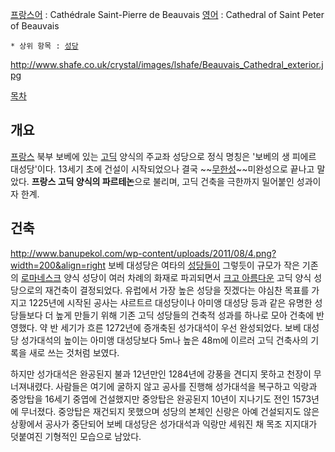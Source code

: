 [[프랑스어]] : Cathédrale Saint-Pierre de Beauvais
[[영어]] : Cathedral of Saint Peter of Beauvais 

 * 상위 항목 : [[성당]]

http://www.shafe.co.uk/crystal/images/lshafe/Beauvais_Cathedral_exterior.jpg

[[목차]]
== 개요 ==
[[프랑스]] 북부 보베에 있는 [[고딕]] 양식의 주교좌 성당으로 정식 명칭은 '보베의 생 피에르 대성당'이다. 13세기 초에 건설이 시작되었으나 결국 ~~[[무한성]]~~미완성으로 끝나고 말았다. '''프랑스 고딕 양식의 파르테논'''으로 불리며, 고딕 건축을 극한까지 밀어붙인 성과이자 한계.

== 건축 ==
http://www.banupekol.com/wp-content/uploads/2011/08/4.png?width=200&align=right 보베 대성당은 여타의 [[성당]]들이 그렇듯이 규모가 작은 기존의 [[로마네스크]] 양식 성당이 여러 차례의 화재로 파괴되면서 [[크고 아름다운]] 고딕 양식 성당으로의 재건축이 결정되었다. 유럽에서 가장 높은 성당을 짓겠다는 야심찬 목표를 가지고 1225년에 시작된 공사는 샤르트르 대성당이나 아미앵 대성당 등과 같은 유명한 성당들보다 더 높게 만들기 위해 기존 고딕 성당들의 건축적 성과를 하나로 모아 건축에 반영했다. 약 반 세기가 흐른 1272년에 증개축된 성가대석이 우선 완성되었다. 보베 대성당 성가대석의 높이는 아미앵 대성당보다 5m나 높은 48m에 이르러 고딕 건축사의 기록을 새로 쓰는 것처럼 보였다.

하지만 성가대석은 완공된지 불과 12년만인 1284년에 강풍을 견디지 못하고 천장이 무너져내렸다. 사람들은 여기에 굴하지 않고 공사를 진행해 성가대석을 복구하고 익랑과 중앙탑을 16세기 중엽에 건설했지만 중앙탑은 완공된지 10년이 지나기도 전인 1573년에 무너졌다. 중앙탑은 재건되지 못했으며 성당의 본체인 신랑은 아예 건설되지도 않은 상황에서 공사가 중단되어 보베 대성당은 성가대석과 익랑만 세워진 채 목조 지지대가 덧붙여진 기형적인 모습으로 남았다. 



